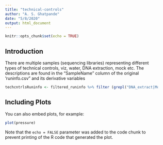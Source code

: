 ```yaml
---
title: "technical-controls"
author: "A. S. Ghatpande"
date: "5/8/2020"
output: html_document
---
```


```r
knitr::opts_chunk$set(echo = TRUE)
```

## Introduction

There are multiple samples (sequencing libraries) representing different types of technical controls, viz, water, DNA extraction, mock etc. The descriptions are found in the "SampleName" column of the original 'runinfo.csv" and its derivative variables 

```r
techcntrlsRuninfo <- filtered_runinfo %>% filter (grepl("DNA_extract|Mock|Water", SampleName))
```

## Including Plots

You can also embed plots, for example:

```r
plot(pressure)
```

Note that the `echo = FALSE` parameter was added to the code chunk to prevent printing of the R code that generated the plot.
